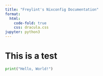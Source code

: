 ```yaml
---
title: "Freylint's Nixconfig Documentation"
format:
  html:
    code-fold: true
    css: dracula.css
jupyter: python3
---
```


# This is a test

```python
print("Hello, World!")
```
